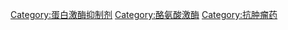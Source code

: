 {{Commonscat|Protein kinase inhibitors}}

[[Category:蛋白激酶抑制剂|Category:蛋白激酶抑制剂]]
[[Category:酪氨酸激酶|Category:酪氨酸激酶]]
[[Category:抗肿瘤药|Category:抗肿瘤药]]